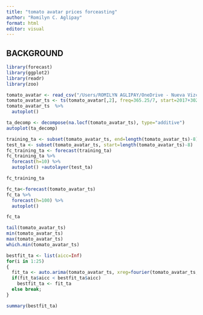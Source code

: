 ```yaml
---
title: "tomato avatar prices forceasting"
author: "Romilyn C. Aglipay"
format: html
editor: visual
---
```


## BACKGROUND

```r
library(forecast)
library(ggplot2)
library(readr)
library(zoo)

```

```r
tomato_avatar <- read_csv("/Users/ROMILYN AGLIPAY/OneDrive - Nueva Vizcaya State University/Documents/R PROJECT/SEC MATH 17/NVAT-Price-Forecasting/CSV/tomato-avatar.csv", col_types = cols(Week = col_date(format = "%Y-%m-%d")))
tomato_avatar_ts <- ts(tomato_avatar[,2], freq=365.25/7, start=2017+302/365.25)
tomato_avatar_ts  %>%
  autoplot()
```

```r
ta_decomp <- decompose(na.locf(tomato_avatar_ts), type="additive")
autoplot(ta_decomp)
```

```r
training_ta <- subset(tomato_avatar_ts, end=length(tomato_avatar_ts)-8)
test_ta <- subset(tomato_avatar_ts, start=length(tomato_avatar_ts)-8)
fc_training_ta <- forecast(training_ta)
fc_training_ta %>%
  forecast(h=10) %>%
  autoplot() +autolayer(test_ta)
```

```r
fc_training_ta

```

```r
fc_ta<-forecast(tomato_avatar_ts)
fc_ta %>%
  forecast(h=100) %>%
  autoplot()
```

```r
fc_ta
```

```r
tail(tomato_avatar_ts)
min(tomato_avatar_ts)
max(tomato_avatar_ts)
which.min(tomato_avatar_ts)
```

```r
bestfit_ta <- list(aicc=Inf)
for(i in 1:25)
{
  fit_ta <- auto.arima(tomato_avatar_ts, xreg=fourier(tomato_avatar_ts, K=i), seasonal=FALSE)
  if(fit_ta$aicc < bestfit_ta$aicc)
    bestfit_ta <- fit_ta
  else break;
}
```

```r
summary(bestfit_ta)
```
